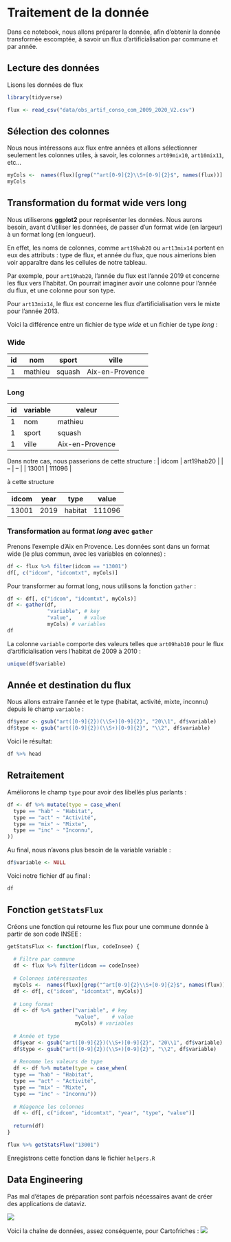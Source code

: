 # Traitement de la donnée

Dans ce notebook, nous allons préparer la donnée, afin d'obtenir la donnée transformée escomptée, à savoir un flux d'artificialisation par commune et par année.

## Lecture des données
Lisons les données de flux
```r
library(tidyverse)

flux <- read_csv("data/obs_artif_conso_com_2009_2020_V2.csv")
```

## Sélection des colonnes
Nous nous intéressons aux flux entre années et allons sélectionner seulement les colonnes utiles, à savoir, les colonnes `art09mix10`, `art10mix11`, etc...
```r
myCols <-  names(flux)[grep("^art[0-9]{2}\\S+[0-9]{2}$", names(flux))]
myCols
```

## Transformation du format wide vers long
Nous utiliserons **ggplot2** pour représenter les données. Nous aurons besoin, avant d'utiliser les données, de passer d'un format wide (en largeur) à un format long (en longueur).

En effet, les noms de colonnes, comme `art19hab20` ou `art13mix14` portent en eux des attributs : type de flux, et année du flux, que nous aimerions bien voir apparaître dans les cellules de notre tableau.

Par exemple, pour `art19hab20`, l'année du flux est l'année 2019 et concerne les flux vers l'habitat. On pourrait imaginer avoir une colonne pour l'année du flux, et une colonne pour son type.

Pour `art13mix14`, le flux est concerne les flux d'artificialisation vers le mixte pour l'année 2013.

Voici la différence entre un fichier de type _wide_ et un fichier de type _long_ :

### Wide

| id | nom | sport | ville | 
| -- | -- | -- | -- |
| 1 | mathieu | squash | Aix-en-Provence |

### Long

| id | variable | valeur |
| -- | -- | -- |
| 1 | nom | mathieu |
| 1 | sport | squash |
| 1 | ville | Aix-en-Provence |

Dans notre cas, nous passerions de cette structure :
| idcom | art19hab20 |
| -- | -- |
| 13001 | 111096 |

à cette structure

| idcom | year | type | value | 
| -- | -- | -- | -- |
| 13001 | 2019 | habitat | 111096 |

### Transformation au format _long_ avec `gather`
Prenons l'exemple d'Aix en Provence. Les données sont dans un format wide (le plus commun, avec les variables en colonnes) :
```r
df <- flux %>% filter(idcom == "13001")
df[, c("idcom", "idcomtxt", myCols)]

```

Pour transformer au format long, nous utilisons la fonction `gather` :
```r
df <- df[, c("idcom", "idcomtxt", myCols)]
df <- gather(df,
             "variable", # key
             "value",    # value
             myCols) # variables
df
```

La colonne `variable` comporte des valeurs telles que `art09hab10` pour le flux d'artificialisation vers l'habitat de 2009 à 2010 :
```r
unique(df$variable)
```

## Année et destination du flux
Nous allons extraire l'année et le type (habitat, activité, mixte, inconnu) depuis le champ ` variable` :
```r
df$year <- gsub("art([0-9]{2})(\\S+)[0-9]{2}", "20\\1", df$variable)
df$type <- gsub("art([0-9]{2})(\\S+)[0-9]{2}", "\\2", df$variable)
```

Voici le résultat:
```r
df %>% head
```

## Retraitement
Améliorons le champ `type` pour avoir des libellés plus parlants :
```r
df <- df %>% mutate(type = case_when(
  type == "hab" ~ "Habitat",
  type == "act" ~ "Activité",
  type == "mix" ~ "Mixte",
  type == "inc" ~ "Inconnu",
))
```

Au final, nous n'avons plus besoin de la variable variable :
```r
df$variable <- NULL
```

Voici notre fichier df au final :
```r
df
```

## Fonction `getStatsFlux`
Créons une fonction qui retourne les flux pour une commune donnée à partir de son code INSEE :
```r
getStatsFlux <- function(flux, codeInsee) {
  
  # Filtre par commune
  df <- flux %>% filter(idcom == codeInsee) 
  
  # Colonnes intéressantes
  myCols <-  names(flux)[grep("^art[0-9]{2}\\S+[0-9]{2}$", names(flux))]
  df <- df[, c("idcom", "idcomtxt", myCols)]
  
  # Long format
  df <- df %>% gather("variable", # key
                      "value",    # value
                      myCols) # variables
  
  # Année et type
  df$year <- gsub("art([0-9]{2})(\\S+)[0-9]{2}", "20\\1", df$variable)
  df$type <- gsub("art([0-9]{2})(\\S+)[0-9]{2}", "\\2", df$variable)
  
  # Renomme les valeurs de type
  df <- df %>% mutate(type = case_when(
  type == "hab" ~ "Habitat",
  type == "act" ~ "Activité",
  type == "mix" ~ "Mixte",
  type == "inc" ~ "Inconnu"))
  
  # Réagence les colonnes
  df <- df[, c("idcom", "idcomtxt", "year", "type", "value")]
  
  return(df)
}

flux %>% getStatsFlux("13001")
```

Enregistrons cette fonction dans le fichier `helpers.R`

## Data Engineering
Pas mal d'étapes de préparation sont parfois nécessaires avant de créer des applications de dataviz.

![](files/data-eng1.png)

Voici la chaîne de données, assez conséquente, pour Cartofriches :
![](files/data-eng2.png)